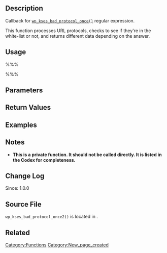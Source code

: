 == Description ==
Callback for [[Function_Reference/wp_kses_bad_protocol_once|<tt>wp_kses_bad_protocol_once()</tt>]] regular expression. 

This function processes URL protocols, checks to see if they're in the white-list or not, and returns different data depending on the answer. 

== Usage ==
%%%<?php wp_kses_bad_protocol_once2( $matches, $allowed_protocols ) ?>%%%

== Parameters ==
{{Parameter|$matches|$string|URI scheme to check against the whitelist}}
{{Parameter|$allowed_protocols|$string|Allowed protocols}}

== Return Values ==
{{Return||string|Sanitized content}}

== Examples ==
<!-- Need creative examples. Feel free to link to external examples. -->

== Notes ==
* <strong>This is a private function. It should not be called directly. It is listed in the Codex for completeness.</strong>

== Change Log ==
Since: 1.0.0

== Source File ==

<tt>wp_kses_bad_protocol_once2()</tt> is located in {{Trac|wp-includes/kses.php}}.

== Related ==
<!--
    To Do:
    Need to find related functions.
    Need to create groups of functions and create templates to add them to a page quickly.
    Some functions may be related to many groups of functions.
-->

{{Tag Footer}}

[[Category:Functions]]
[[Category:New_page_created]]